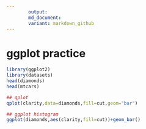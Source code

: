 ```yaml
---
        output:
        md_document:
        variant: markdown_github
---
```

        
ggplot practice
===============
        
```r
library(ggplot2)
library(datasets)
head(diamonds)
head(mtcars)

## qplot
qplot(clarity,data=diamonds,fill=cut,geom="bar")

## ggplot histogram
ggplot(diamonds,aes(clarity,fill=cut))+geom_bar()

```
